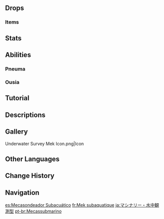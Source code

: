 {{Enemy Infobox
|title    = 
|dmgtype  = Hydro
|image    = Enemy Underwater Survey Mek.png
|type     = Common Enemies
|family   = Automatons
|group    = Clockwork Meka
|weakpoint = no
}}
{{Enemy Intro}}

==Drops==
===Items===
{{Drops Table|type=Clockwork Meka (Small)}}

==Stats==
{{Enemy Stats
|hp_ratio     = 19.48134
|hp_type      = env
|atk_ratio    = 3.582802548
|atk_type     = 2
}}

==Abilities==
{{Enemy Attacks
|name_1      = Arkhe-Powered
|desc_1      = Underwater Survey Meks are powered by either {{Pneuma}} or {{Ousia}} and will use different attacks depending on their [[Arkhe]] alignment. Hitting it with the opposite Arkhe will cause it to lose Arkhe and become unable to attack for a period of time.
|file_1_2    = Underwater Survey Mek Arkhe-Powered 2
}}

===Pneuma===
{{Enemy Attacks
|name_1      = Bubble Shot
|desc_1      = Fires a bubble at the player, dealing '''100% ATK''' as {{Color|Hydro DMG}}.
}}

===Ousia===
{{Enemy Attacks
|name_1      = Ram
|desc_1      = Charges at the player, dealing '''100% ATK''' as {{Color|Hydro DMG}}.
}}

==Tutorial==
{{Tutorial|Underwater Survey Mek}}

==Descriptions==
{{Description|A clockwork meka designed for underwater surveying.<br>In the absence of significant breakthroughs in dynamics research, kinematics research has had the most significant impact on clockwork meka design. For machines designed to perform specific tasks, biomimesis has sometimes provided the most convenient solutions.|[[Archive]]}}

==Gallery==
<gallery>
Underwater Survey Mek Icon.png|Icon
</gallery>

==Other Languages==
{{Other Languages
|en      = Underwater Survey Mek
|zhs     = 机关・水下勘测型
|zhs_rm  = Jīguān &ndash; Shuǐxià Kàncè-xíng
|zht     = 機關・水下勘測型
|zht_rm  = Jīguān &ndash; Shuǐxià Kàncè-xíng
|zh_tl   = {{Lex|Mek|zh}} &ndash; Underwater Survey Model
|ja      = マシナリー・水中観測型
|ja_rm   = Mashinarii &ndash; Suichuu Kansoku-gata
|ja_tl   = {{Lex|Mek|ja}} &ndash; Underwater Survey Model
|ko      = 장치・수중 탐측 타입
|ko_tl   = 
|es      = Mecasondeador Subacuático
|es_tl   = Subaquatic Mekafathomer
|fr      = Mek subaquatique
|fr_tl   = Subaquatic Mek
|ru      = Мек: Подводное исследование
|ru_tl   = Mek: Underwater Research
|th      = จักรกลสำรวจใต้น้ำ
|th_rm   = 
|th_tl   = 
|vi      = Robot Khảo Sát Đáy Biển
|vi_tl   = 
|de      = Mecha &ndash; Typ: Subaquatische Untersuchung
|de_tl   = Mecha &ndash; Type: Subaquatic Surver
|id      = Underwater Survey Mek
|pt      = Mecassubmarino
|pt_tl   = 
|tr      = Su Altı Araştırma Mekası
|tr_tl   = Underwater Survey Mecha
|it      = Meka ricognitore subacqueo
|it_tl   = 
}}

==Change History==
{{Change History|4.0}}

==Navigation==
{{Enemy Navbox|Common}}

[[es:Mecasondeador Subacuático]]
[[fr:Mek subaquatique]]
[[ja:マシナリー・水中観測型]]
[[pt-br:Mecassubmarino]]